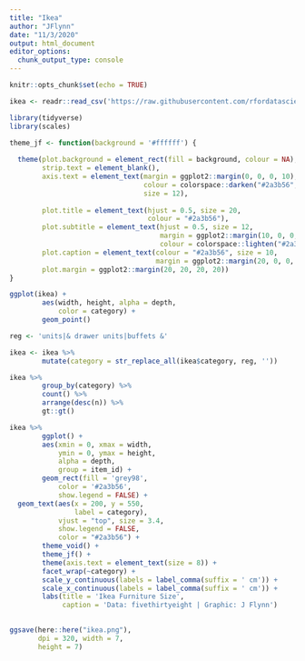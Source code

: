 ```yaml
---
title: "Ikea"
author: "JFlynn"
date: "11/3/2020"
output: html_document
editor_options: 
  chunk_output_type: console
---
```


```r
knitr::opts_chunk$set(echo = TRUE)
```


```r

ikea <- readr::read_csv('https://raw.githubusercontent.com/rfordatascience/tidytuesday/master/data/2020/2020-11-03/ikea.csv')


```


```r

library(tidyverse)
library(scales)

```


```r

theme_jf <- function(background = '#ffffff') {
  
  theme(plot.background = element_rect(fill = background, colour = NA),
        strip.text = element_blank(), 
        axis.text = element_text(margin = ggplot2::margin(0, 0, 0, 10), 
                                 colour = colorspace::darken("#2a3b56", 0.3), 
                                 size = 12), 
        
        plot.title = element_text(hjust = 0.5, size = 20, 
                                  colour = "#2a3b56"), 
        plot.subtitle = element_text(hjust = 0.5, size = 12, 
                                     margin = ggplot2::margin(10, 0, 0, 0), 
                                     colour = colorspace::lighten("#2a3b56", 0.3)), 
        plot.caption = element_text(colour = "#2a3b56", size = 10, 
                                    margin = ggplot2::margin(20, 0, 0, 0)), 
        plot.margin = ggplot2::margin(20, 20, 20, 20))
}

```


```r

ggplot(ikea) + 
        aes(width, height, alpha = depth, 
            color = category) + 
        geom_point()

```





```r

reg <- 'units|& drawer units|buffets &'

ikea <- ikea %>% 
        mutate(category = str_replace_all(ikea$category, reg, ''))

```



```r

ikea %>% 
        group_by(category) %>% 
        count() %>% 
        arrange(desc(n)) %>% 
        gt::gt()

```


```r

ikea %>% 
        ggplot() + 
        aes(xmin = 0, xmax = width, 
            ymin = 0, ymax = height, 
            alpha = depth, 
            group = item_id) + 
        geom_rect(fill = 'grey98', 
            color = '#2a3b56', 
            show.legend = FALSE) + 
  geom_text(aes(x = 200, y = 550,
                label = category),
            vjust = "top", size = 3.4, 
            show.legend = FALSE, 
            color = "#2a3b56") +
        theme_void() + 
        theme_jf() + 
        theme(axis.text = element_text(size = 8)) +
        facet_wrap(~category) +
        scale_y_continuous(labels = label_comma(suffix = ' cm')) +
        scale_x_continuous(labels = label_comma(suffix = ' cm')) +
        labs(title = 'Ikea Furniture Size', 
             caption = 'Data: fivethirtyeight | Graphic: J Flynn')
        

```

```r

ggsave(here::here("ikea.png"), 
       dpi = 320, width = 7,
       height = 7)

```


